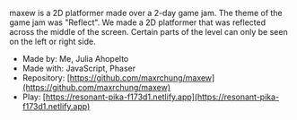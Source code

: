 maxew is a 2D platformer made over a 2-day game jam. The theme of the game jam
was "Reflect". We made a 2D platformer that was reflected across the middle of
the screen. Certain parts of the level can only be seen on the left or right
side.

- Made by: Me, Julia Ahopelto
- Made with: JavaScript, Phaser
- Repository: [https://github.com/maxrchung/maxew](https://github.com/maxrchung/maxew)
- Play: [https://resonant-pika-f173d1.netlify.app](https://resonant-pika-f173d1.netlify.app)

